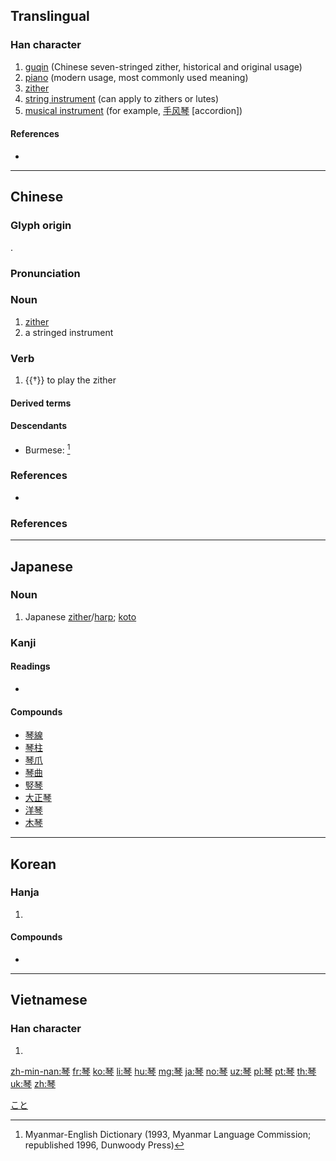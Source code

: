 {{also|琹|珡}}
==Translingual==

===Han character===
{{Han char|rn=96|rad=玉|as=08|sn=12|four=11207|canj=MGOIN|ids=⿱玨今}}

# [[guqin]] (Chinese seven-stringed zither, historical and original usage)
# [[piano]] (modern usage, most commonly used meaning)
# [[zither]]
# [[string instrument]] (can apply to zithers or lutes)
# [[musical instrument]] (for example, [[手风琴]] [accordion])

====References====
* {{Han ref|kx=0735.110|dkj=21079|dj=1147.080|hdz=21119.070|uh=7434|ud=29748|bh=B55E|bd=46430}}

----

==Chinese==
{{zh-forms}}

===Glyph origin===
{{Han etym}}
{{Han compound|ls=psc|玨|c1=s|今|c2=p}}.

===Pronunciation===
{{zh-pron
|m=qín|ma=y
|c=kam4
|h=pfs=khìm
|mn=khîm
|w=
|mc=y
|oc=y
|cat=n
}}

===Noun===
{{zh-noun}}

# [[zither]]
# a stringed instrument

===Verb===
{{zh-verb}}
# {{†}} to play the zither
#: {{zh-x|^象 往 入 ^舜 宮，^舜 在 床 琴。|Xiang entered Shun's room, and found Shun on his bed '''playing the zither'''.|CL|ref={{w2|zh|孟子|孟子}}《{{w2|zh|s:孟子/萬章上|萬章上}}》}}

====Derived terms====
{{zh-der|布祖基琴|電子琴|獨弦琴|風琴|鋼片琴|鋼琴|古琴|胡琴|口琴|雷琴|六角琴|柳琴|馬林巴琴|梅花琴|手風琴|提琴|奚琴|揚琴|鐘琴|琴瑟|琴弦}}

====Descendants====
* Burmese: {{l|my|ခင်|tr=khìn}} {{qualifier|borrowed}}<ref>Myanmar-English Dictionary (1993, Myanmar Language Commission; republished 1996, Dunwoody Press)</ref>

===References===
*{{R:twedu|A02583}}

===References===
<references/>

{{zh-cat|Musical instruments}}

----

==Japanese==
{{wikipedia|Koto (musical instrument)}}

===Noun===
{{ja-noun|こと}}

# Japanese [[zither]]/[[harp]]; [[koto]]

===Kanji===
{{ja-kanji|grade=c|rs=玉08}}

====Readings====
* {{ja-readings|goon=[[ごん]] (gon)|kanon=[[きん]] (kin)|kun=[[こと]] (koto)}}

====Compounds====
* [[琴線]]
* [[琴柱]]
* [[琴爪]]
* [[琴曲]]
* [[竪琴]]
* [[大正琴]]
* [[洋琴]]
* [[木琴]]

[[Category:ja:Musical instruments|こと]]

----

==Korean==

===Hanja===
{{ko-hanja|hangeul=[[금]]|eumhun=|rv=geum|mr=kŭm|y=kum}}

# {{defn|lang=ko|sort=玉08}}

====Compounds====
* {{l|ko|伽倻琴|tr=[[가야금]], gayageum, kayagŭm}}

----

==Vietnamese==

===Han character===
{{vi-hantu|[[cầm]]|rs=玉08}}

# {{defn|lang=vi|sort=玉08}}

[[zh-min-nan:琴]]
[[fr:琴]]
[[ko:琴]]
[[li:琴]]
[[hu:琴]]
[[mg:琴]]
[[ja:琴]]
[[no:琴]]
[[uz:琴]]
[[pl:琴]]
[[pt:琴]]
[[th:琴]]
[[uk:琴]]
[[zh:琴]]